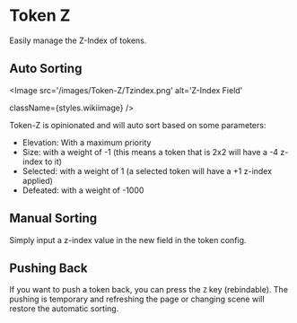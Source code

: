 
# Token Z

<ModuleInfo/>

Easily manage the Z-Index of tokens.

## Auto Sorting

<Image
  src='/images/Token-Z/Tzindex.png'
  alt='Z-Index Field'
  
  
  className={styles.wikiimage}
/>

Token-Z is opinionated and will auto sort based on some parameters:

- Elevation: With a maximum priority
- Size: with a weight of -1 (this means a token that is 2x2 will have
  a -4 z-index to it)
- Selected: with a weight of 1 (a selected token will have a +1 z-index
  applied)
- Defeated: with a weight of -1000

## Manual Sorting

Simply input a z-index value in the new field in the token config.

## Pushing Back

If you want to push a token back, you can press the `Z` key (rebindable). The pushing is temporary and refreshing the page or changing scene will restore the automatic sorting.
